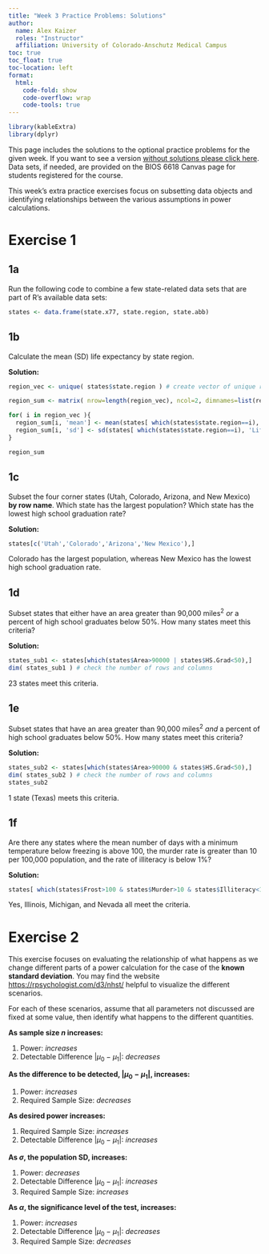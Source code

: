 ```yaml
---
title: "Week 3 Practice Problems: Solutions"
author: 
  name: Alex Kaizer
  roles: "Instructor"
  affiliation: University of Colorado-Anschutz Medical Campus
toc: true
toc_float: true
toc-location: left
format:
  html:
    code-fold: show
    code-overflow: wrap 
    code-tools: true
---
```


```r
library(kableExtra)
library(dplyr)
```

This page includes the solutions to the optional practice problems for the given week. If you want to see a version [without solutions please click here](/labs/prac3/index.qmd). Data sets, if needed, are provided on the BIOS 6618 Canvas page for students registered for the course.

This week's extra practice exercises focus on subsetting data objects and identifying relationships between the various assumptions in power calculations. 


# Exercise 1

## 1a 

Run the following code to combine a few state-related data sets that are part of R's available data sets:
```r
states <- data.frame(state.x77, state.region, state.abb)
```


## 1b 

Calculate the mean (SD) life expectancy by state region.

**Solution:**

```r
region_vec <- unique( states$state.region ) # create vector of unique regions in our data

region_sum <- matrix( nrow=length(region_vec), ncol=2, dimnames=list(region_vec, c('mean','sd')))

for( i in region_vec ){
  region_sum[i, 'mean'] <- mean(states[ which(states$state.region==i), 'Life.Exp'])
  region_sum[i, 'sd'] <- sd(states[ which(states$state.region==i), 'Life.Exp'])  
}

region_sum
```


## 1c

Subset the four corner states (Utah, Colorado, Arizona, and New Mexico) **by row name**. Which state has the largest population? Which state has the lowest high school graduation rate?

**Solution:**

```r
states[c('Utah','Colorado','Arizona','New Mexico'),]
```

Colorado has the largest population, whereas New Mexico has the lowest high school graduation rate.


## 1d

Subset states that either have an area greater than 90,000 miles$^2$ *or* a percent of high school graduates below 50\%. How many states meet this criteria?

**Solution:**

```r
states_sub1 <- states[which(states$Area>90000 | states$HS.Grad<50),]
dim( states_sub1 ) # check the number of rows and columns
```

23 states meet this criteria.


## 1e

Subset states that have an area greater than 90,000 miles$^2$ *and* a percent of high school graduates below 50\%. How many states meet this criteria?

**Solution:**

```r
states_sub2 <- states[which(states$Area>90000 & states$HS.Grad<50),]
dim( states_sub2 ) # check the number of rows and columns
states_sub2
```

1 state (Texas) meets this criteria.


## 1f

Are there any states where the mean number of days with a minimum temperature below freezing is above 100, the murder rate is greater than 10 per 100,000 population, and the rate of illiteracy is below 1\%?

**Solution:**

```r
states[ which(states$Frost>100 & states$Murder>10 & states$Illiteracy<1),]
```

Yes, Illinois, Michigan, and Nevada all meet the criteria.


# Exercise 2

This exercise focuses on evaluating the relationship of what happens as we change different parts of a power calculation for the case of the **known standard deviation**. You may find the website <https://rpsychologist.com/d3/nhst/> helpful to visualize the different scenarios.

For each of these scenarios, assume that all parameters not discussed are fixed at some value, then identify what happens to the different quantities.

**As sample size $n$ increases:**

1. Power: *increases*
2. Detectable Difference $|\mu_0 - \mu_1|$: *decreases*

**As the difference to be detected, $|\mu_0 - \mu_1|$, increases:**

1. Power: *increases*
2. Required Sample Size: *decreases*

**As desired power increases:**

1. Required Sample Size: *increases*
2. Detectable Difference $|\mu_0 - \mu_1|$: *increases*

**As $\sigma$, the population SD, increases:**

1. Power: *decreases*
2. Detectable Difference $|\mu_0 - \mu_1|$: *increases*
3. Required Sample Size: *increases*

**As $\alpha$, the significance level of the test, increases:**

1. Power: *increases*
2. Detectable Difference $|\mu_0 - \mu_1|$: *decreases*
3. Required Sample Size: *decreases*

